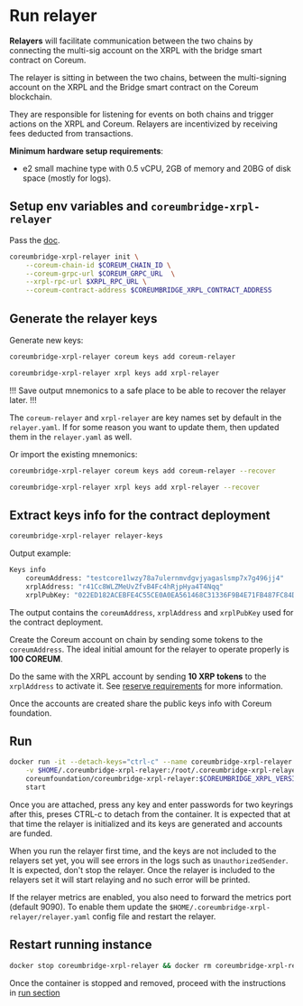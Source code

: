 # Run relayer

**Relayers** will facilitate communication between the two chains by connecting the multi-sig
account on the XRPL with the bridge smart contract on Coreum.

The relayer is sitting in between the two chains, between the multi-signing account on the XRPL and
the Bridge smart contract on the Coreum blockchain.

They are responsible for listening for events on both chains and trigger actions on the XRPL and
Coreum. Relayers are incentivized by receiving fees deducted from transactions.

**Minimum hardware setup requirements**:

-   e2 small machine type with 0.5 vCPU, 2GB of memory and 20BG of disk space (mostly for logs).

## Setup env variables and `coreumbridge-xrpl-relayer`

Pass the [doc](install-relayer.md).

```bash
coreumbridge-xrpl-relayer init \
    --coreum-chain-id $COREUM_CHAIN_ID \
    --coreum-grpc-url $COREUM_GRPC_URL  \
    --xrpl-rpc-url $XRPL_RPC_URL \
    --coreum-contract-address $COREUMBRIDGE_XRPL_CONTRACT_ADDRESS
```

## Generate the relayer keys

Generate new keys:

```bash
coreumbridge-xrpl-relayer coreum keys add coreum-relayer

coreumbridge-xrpl-relayer xrpl keys add xrpl-relayer
```

!!! Save output mnemonics to a safe place to be able to recover the relayer later. !!!

The `coreum-relayer` and `xrpl-relayer` are key names set by default in the `relayer.yaml`. If for
some reason you want to update them, then updated them in the `relayer.yaml` as well.

Or import the existing mnemonics:

```bash
coreumbridge-xrpl-relayer coreum keys add coreum-relayer --recover

coreumbridge-xrpl-relayer xrpl keys add xrpl-relayer --recover
```

## Extract keys info for the contract deployment

```bash
coreumbridge-xrpl-relayer relayer-keys
```

Output example:

```bash
Keys info
    coreumAddress: "testcore1lwzy78a7ulernmvdgvjyagaslsmp7x7g496jj4"
    xrplAddress: "r41Cc8WLZMeUvZfvB4Fc4hRjpHya4T4Nqq"
    xrplPubKey: "022ED182ACEBFE4C55CE0A0EA561468C31336F9B4E71FB487FC84D94A2826F1C10"
```

The output contains the `coreumAddress`, `xrplAddress` and `xrplPubKey` used for the contract
deployment.

Create the Coreum account on chain by sending some tokens to the `coreumAddress`. The ideal initial
amount for the relayer to operate properly is **100 COREUM**.

Do the same with the XRPL account by sending **10 XRP tokens** to the `xrplAddress` to activate it.
See [reserve requirements](https://xrpl.org/docs/concepts/accounts/reserves) for more information.

Once the accounts are created share the public keys info with Coreum foundation.

## Run

```bash
docker run -it --detach-keys="ctrl-c" --name coreumbridge-xrpl-relayer \
    -v $HOME/.coreumbridge-xrpl-relayer:/root/.coreumbridge-xrpl-relayer \
    coreumfoundation/coreumbridge-xrpl-relayer:$COREUMBRIDGE_XRPL_VERSION \
    start
```

Once you are attached, press any key and enter passwords for two keyrings after this, preses CTRL-c
to detach from the container. It is expected that at that time the relayer is initialized and its
keys are generated and accounts are funded.

When you run the relayer first time, and the keys are not included to the relayers set yet, you will
see errors in the logs such as `UnauthorizedSender`. It is expected, don't stop the relayer. Once
the relayer is included to the relayers set it will start relaying and no such error will be
printed.

If the relayer metrics are enabled, you also need to forward the metrics port (default 9090). To
enable them update the `$HOME/.coreumbridge-xrpl-relayer/relayer.yaml` config file and restart the
relayer.

## Restart running instance

```bash
docker stop coreumbridge-xrpl-relayer && docker rm coreumbridge-xrpl-relayer
```

Once the container is stopped and removed, proceed with the instructions in [run section](#run)
